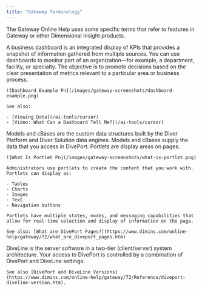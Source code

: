 ```yaml
---
title: "Gateway Terminology"
---
```


The Gateway Online Help uses some specific terms that refer to features in Gateway or other Dimensional Insight products.

<AccordionGroup>
  <Accordion title="Dashboard">
    A business dashboard is an integrated display of <Tooltip tip="">KPIs</Tooltip> that provides a snapshot of information gathered from multiple sources. You can use dashboards to monitor part of an organization—for example, a department, facility, or specialty. The objective is to promote decisions based on the clear presentation of metrics relevant to a particular area or business process.

    ![Dashboard Example Pn](/images/gateway-screenshots/dashboard-example.png)

    See also:

    - [Viewing Data](/ai-tools/cursor)
    - [Video: What Can a Dashboard Tell Me?](/ai-tools/cursor)
  </Accordion>
  <Accordion title="Models and cBases">
    Models and cBases are the custom data structures built by the Diver Platform and Diver Solution data engines. Models and cBases supply the data that you access in DivePort.
  </Accordion>
  <Accordion title="Portlet">
    Portlets are display areas on pages.

    ![What Is Portlet Pn](/images/gateway-screenshots/what-is-portlet.png)

    Administrators use portlets to create the content that you work with. Portlets can display as:

    - Tables
    - Charts
    - Images
    - Text
    - Navigation buttons

    Portlets have multiple states, modes, and messaging capabilities that allow for real-time selection and display of information on the page.

    See also: [What are DivePort Pages?](https://www.dimins.com/online-help/gateway/72/what_are_diveport_pages.htm)
  </Accordion>
  <Accordion title="DiveLine">
    DiveLine is the server software in a two-tier (client/server) system architecture. Your access to DivePort is controlled by a combination of DivePort and DiveLine settings.

    See also [DivePort and DiveLine Versions](https://www.dimins.com/online-help/gateway/72/Reference/diveport-diveline-version.htm).
  </Accordion>
</AccordionGroup>